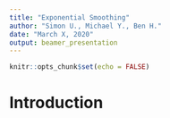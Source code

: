 ```yaml
---
title: "Exponential Smoothing"
author: "Simon U., Michael Y., Ben H."
date: "March X, 2020"
output: beamer_presentation
---
```


```r
knitr::opts_chunk$set(echo = FALSE)
```

# Introduction
